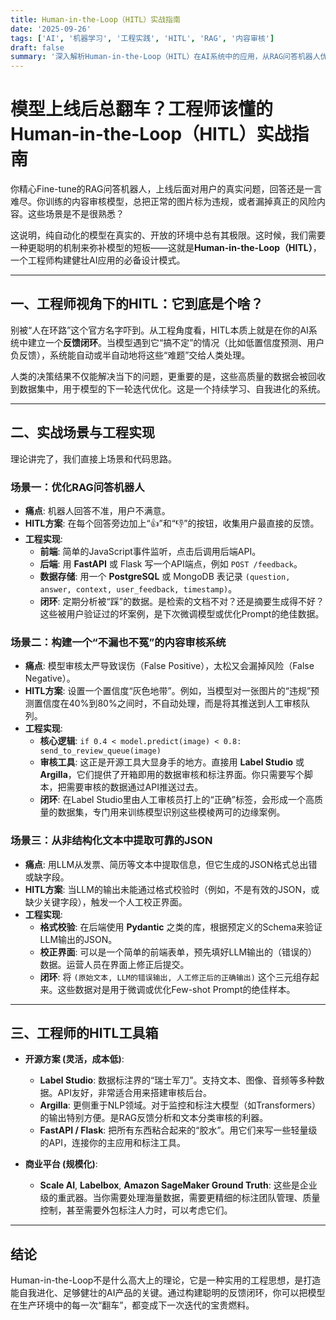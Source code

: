 ```yaml
---
title: Human-in-the-Loop（HITL）实战指南
date: '2025-09-26'
tags: ['AI', '机器学习', '工程实践', 'HITL', 'RAG', '内容审核']
draft: false
summary: '深入解析Human-in-the-Loop（HITL）在AI系统中的应用，从RAG问答机器人优化到内容审核系统构建，提供完整的工程实现方案和开源工具推荐。'
---
```



# 模型上线后总翻车？工程师该懂的Human-in-the-Loop（HITL）实战指南

你精心Fine-tune的RAG问答机器人，上线后面对用户的真实问题，回答还是一言难尽。你训练的内容审核模型，总把正常的图片标为违规，或者漏掉真正的风险内容。这些场景是不是很熟悉？

这说明，纯自动化的模型在真实的、开放的环境中总有其极限。这时候，我们需要一种更聪明的机制来弥补模型的短板——这就是**Human-in-the-Loop（HITL）**，一个工程师构建健壮AI应用的必备设计模式。

---

## 一、工程师视角下的HITL：它到底是个啥？

别被“人在环路”这个官方名字吓到。从工程角度看，HITL本质上就是在你的AI系统中建立一个**反馈闭环**。当模型遇到它“搞不定”的情况（比如低置信度预测、用户负反馈），系统能自动或半自动地将这些“难题”交给人类处理。

人类的决策结果不仅能解决当下的问题，更重要的是，这些高质量的数据会被回收到数据集中，用于模型的下一轮迭代优化。这是一个持续学习、自我进化的系统。

---

## 二、实战场景与工程实现

理论讲完了，我们直接上场景和代码思路。

### 场景一：优化RAG问答机器人

*   **痛点**: 机器人回答不准，用户不满意。
*   **HITL方案**: 在每个回答旁边加上“👍”和“👎”的按钮，收集用户最直接的反馈。
*   **工程实现**:
    *   **前端**: 简单的JavaScript事件监听，点击后调用后端API。
    *   **后端**: 用 **FastAPI** 或 Flask 写一个API端点，例如 `POST /feedback`。
    *   **数据存储**: 用一个 **PostgreSQL** 或 MongoDB 表记录 `(question, answer, context, user_feedback, timestamp)`。
    *   **闭环**: 定期分析被“踩”的数据。是检索的文档不对？还是摘要生成得不好？这些被用户验证过的坏案例，是下次微调模型或优化Prompt的绝佳数据。

### 场景二：构建一个“不漏也不冤”的内容审核系统

*   **痛点**: 模型审核太严导致误伤（False Positive），太松又会漏掉风险（False Negative）。
*   **HITL方案**: 设置一个置信度“灰色地带”。例如，当模型对一张图片的“违规”预测置信度在40%到80%之间时，不自动处理，而是将其推送到人工审核队列。
*   **工程实现**:
    *   **核心逻辑**: `if 0.4 < model.predict(image) < 0.8: send_to_review_queue(image)`
    *   **审核工具**: 这正是开源工具大显身手的地方。直接用 **Label Studio** 或 **Argilla**，它们提供了开箱即用的数据审核和标注界面。你只需要写个脚本，把需要审核的数据通过API推送过去。
    *   **闭环**: 在Label Studio里由人工审核员打上的“正确”标签，会形成一个高质量的数据集，专门用来训练模型识别这些模棱两可的边缘案例。

### 场景三：从非结构化文本中提取可靠的JSON

*   **痛点**: 用LLM从发票、简历等文本中提取信息，但它生成的JSON格式总出错或缺字段。
*   **HITL方案**: 当LLM的输出未能通过格式校验时（例如，不是有效的JSON，或缺少关键字段），触发一个人工校正界面。
*   **工程实现**:
    *   **格式校验**: 在后端使用 **Pydantic** 之类的库，根据预定义的Schema来验证LLM输出的JSON。
    *   **校正界面**: 可以是一个简单的前端表单，预先填好LLM输出的（错误的）数据。运营人员在界面上修正后提交。
    *   **闭环**: 将 `(原始文本, LLM的错误输出, 人工修正后的正确输出)` 这个三元组存起来。这些数据对是用于微调或优化Few-shot Prompt的绝佳样本。

---

## 三、工程师的HITL工具箱

*   **开源方案 (灵活，成本低)**:
    *   **Label Studio**: 数据标注界的“瑞士军刀”。支持文本、图像、音频等多种数据。API友好，非常适合用来搭建审核后台。
    *   **Argilla**: 更侧重于NLP领域。对于监控和标注大模型（如Transformers）的输出特别方便。是RAG反馈分析和文本分类审核的利器。
    *   **FastAPI / Flask**: 把所有东西粘合起来的“胶水”。用它们来写一些轻量级的API，连接你的主应用和标注工具。

*   **商业平台 (规模化)**:
    *   **Scale AI**, **Labelbox**, **Amazon SageMaker Ground Truth**: 这些是企业级的重武器。当你需要处理海量数据，需要更精细的标注团队管理、质量控制，甚至需要外包标注人力时，可以考虑它们。

---

## 结论

Human-in-the-Loop不是什么高大上的理论，它是一种实用的工程思想，是打造能自我进化、足够健壮的AI产品的关键。通过构建聪明的反馈闭环，你可以把模型在生产环境中的每一次“翻车”，都变成下一次迭代的宝贵燃料。